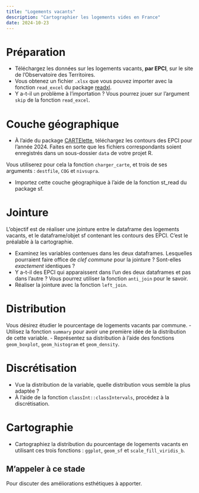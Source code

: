 ```yaml
---
title: "Logements vacants"
description: "Cartographier les logements vides en France"
date: 2024-10-23
---
```


# Préparation

- Téléchargez les données sur les logements vacants, **par EPCI**, sur le site de l'Observatoire des Territoires.
- Vous obtenez un fichier `.xlsx` que vous pouvez importer avec la fonction `read_excel` du package [readxl](https://readxl.tidyverse.org/).
- Y a-t-il un problème à l'importation ? Vous pourrez jouer sur l'argument `skip` de la fonction `read_excel`. 

# Couche géographique

- À l'aide du package [CARTElette](https://antuki.github.io/CARTElette/articles/CARTElette.html), téléchargez les contours des EPCI pour l'année 2024. Faites en sorte que les fichiers correspondants soient enregistrés dans un sous-dossier `data` de votre projet R.

:::{.callout-tip}
Vous utiliserez pour cela la fonction `charger_carte`, et trois de ses arguments : `destfile`, `COG` et `nivsupra`. 
:::

- Importez cette couche géographique à l'aide de la fonction st_read du package sf.

# Jointure

L'objectif est de réaliser une jointure entre le dataframe des logements vacants, et le dataframe/objet sf contenant les contours des EPCI. C'est le préalable à la cartographie. 

- Examinez les variables contenues dans les deux dataframes. Lesquelles pourraient faire office de *clef commune* pour la jointure ? Sont-elles *exactement* identiques ?
- Y a-t-il des EPCI qui apparaissent dans l'un des deux dataframes et pas dans l'autre ? Vous pourrez utiliser la fonction `anti_join` pour le savoir.
- Réaliser la jointure avec la fonction `left_join`. 

# Distribution

Vous désirez étudier le pourcentage de logements vacants par commune. 
- Utilisez la fonction `summary` pour avoir une première idée de la distribution de cette variable. 
- Représentez sa distribution à l'aide des fonctions `geom_boxplot`, `geom_histogram` et `geom_density`.

# Discrétisation

- Vue la distribution de la variable, quelle distribution vous semble la plus adaptée ? 
- À l'aide de la fonction `classInt::classIntervals`, procédez à la discrétisation.

# Cartographie

- Cartographiez la distribution du pourcentage de logements vacants en utilisant ces trois fonctions : `ggplot`, `geom_sf` et `scale_fill_viridis_b`. 

:::{.callout-caution}
# M'appeler à ce stade
Pour discuter des améliorations esthétiques à apporter.
:::
